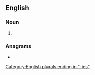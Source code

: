 ==English==

===Noun===
{{head|en|noun plural form}}

# {{plural of|rafie|lang=en}}

===Anagrams===
* {{anagrams|en|Faries|Ferias|faires|ferias|fraise|sea fir|sefira}}

[[Category:English plurals ending in "-ies"]]